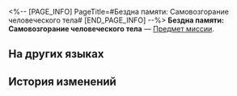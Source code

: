 <%-- [PAGE_INFO]
PageTitle=#Бездна памяти: Самовозгорание человеческого тела#
[END_PAGE_INFO] --%>
{{Предмет Инфобокс
|id          = 140324
|Изображение = Предмет Бездна памяти- Самовозгорание человеческого тела.png
|Тип         = Предмет миссии
|Инвентарь   = Миссии
|Редкость    = 3
|Эффект      = 
|Описание    = «Каждое исчезновение сопровождалось появлением необъяснимого огня.<br />Когда мы посетили места происшествий, некоторые свидетели подтвердили этот факт...<br />Они назвали это... самовозгоранием человеческого тела».
}}
'''Бездна памяти: Самовозгорание человеческого тела''' — [[Предмет миссии]].

==На других языках==
{{На других языках
|en   = Cognition Chasm: Spontaneous Human Combustion
|zhs  = 记忆盲点·人体自燃
|zht  = 記憶盲點•人體自燃
|ja   = 記憶の盲点・人体自然発火
|ko   = 기억의 맹점•인체 자연 발화
|es   = Laguna mental: Combustión espontánea del cuerpo
|fr   = Bribes de souvenirs&nbsp;: Combustion humaine spontanée
|ru   = Бездна памяти: Самовозгорание человеческого тела
|th   = จุดบอดความทรงจำ: ร่างกายลุกไหม้
|vi   = Điểm Mù Ký Ức - Cơ Thể Tự Thiêu
|de   = Erinnerungslücke: Selbstentzündung
|id   = Titik Buta Memori: Pembakaran Spontan Pada Tubuh Manusia
|pt   = Abismo de Cognição: Combustão Espontânea Humana
}}

==История изменений==
{{История изменений|3.5}}